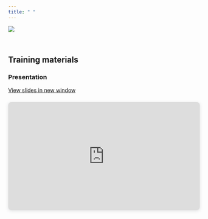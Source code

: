 ```yaml
---
title: " "
---
```


![](photos/christopher-llones.png)

<br>

## Training materials

### Presentation

<a href="https://www.canva.com/design/DAGgoBW6mbk/RvGdNF4zdBSUitI4daHARQ/view?embed" target="_blank" class="btn-slides">View slides in new window</a>


<div style="position: relative; width: 100%; height: 0; padding-top: 56.2500%;
 padding-bottom: 0; box-shadow: 0 2px 8px 0 rgba(63,69,81,0.16); margin-top: 1.6em; margin-bottom: 0.9em; overflow: hidden;
 border-radius: 8px; will-change: transform;">
  <iframe loading="lazy" style="position: absolute; width: 100%; height: 100%; top: 0; left: 0; border: none; padding: 0;margin: 0;"
    src="https://www.canva.com/design/DAGgoBW6mbk/RvGdNF4zdBSUitI4daHARQ/view?embed" allowfullscreen="allowfullscreen" allow="fullscreen">
  </iframe>
</div>


<br>



